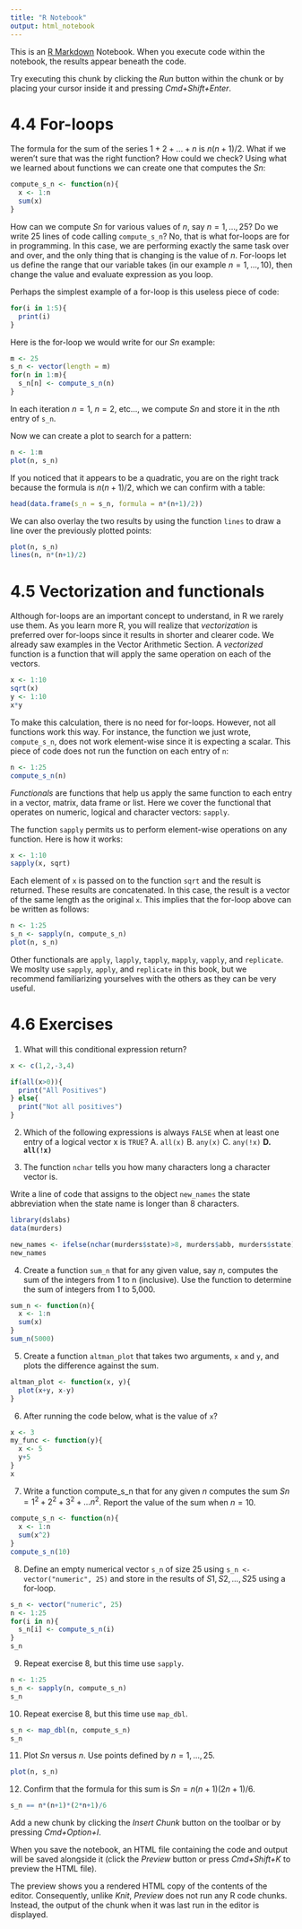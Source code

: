 ```yaml
---
title: "R Notebook"
output: html_notebook
---
```


This is an [R Markdown](http://rmarkdown.rstudio.com) Notebook. When you execute code within the notebook, the results appear beneath the code. 

Try executing this chunk by clicking the *Run* button within the chunk or by placing your cursor inside it and pressing *Cmd+Shift+Enter*. 


# 4.4 For-loops

The formula for the sum of the series $1+2+...+n$ is $n(n+1)/2$. What if we weren’t sure that was the right function? How could we check? Using what we learned about functions we can create one that computes the $Sn$:
```r
compute_s_n <- function(n){
  x <- 1:n
  sum(x)
}
```

How can we compute $Sn$ for various values of $n$, say $n=1,…,25$? Do we write 25 lines of code calling `compute_s_n`? No, that is what for-loops are for in programming. In this case, we are performing exactly the same task over and over, and the only thing that is changing is the value of $n$. For-loops let us define the range that our variable takes (in our example $n=1,…,10$), then change the value and evaluate expression as you loop.

Perhaps the simplest example of a for-loop is this useless piece of code:
```r
for(i in 1:5){
  print(i)
}
```

Here is the for-loop we would write for our $Sn$ example:
```r
m <- 25
s_n <- vector(length = m)
for(n in 1:m){
  s_n[n] <- compute_s_n(n)
}
```

In each iteration $n=1$, $n=2$, etc…, we compute $Sn$ and store it in the $n$th entry of `s_n`.

Now we can create a plot to search for a pattern:
```r
n <- 1:m
plot(n, s_n)
```

If you noticed that it appears to be a quadratic, you are on the right track because the formula is $n(n+1)/2$, which we can confirm with a table:
```r
head(data.frame(s_n = s_n, formula = n*(n+1)/2))
```

We can also overlay the two results by using the function `lines` to draw a line over the previously plotted points:
```r
plot(n, s_n)
lines(n, n*(n+1)/2)
```

# 4.5 Vectorization and functionals

Although for-loops are an important concept to understand, in R we rarely use them. As you learn more R, you will realize that *vectorization* is preferred over for-loops since it results in shorter and clearer code. We already saw examples in the Vector Arithmetic Section. A *vectorized* function is a function that will apply the same operation on each of the vectors.
```r
x <- 1:10
sqrt(x)
y <- 1:10
x*y
```

To make this calculation, there is no need for for-loops. However, not all functions work this way. For instance, the function we just wrote, `compute_s_n`, does not work element-wise since it is expecting a scalar. This piece of code does not run the function on each entry of `n`:
```r
n <- 1:25
compute_s_n(n)
```

*Functionals* are functions that help us apply the same function to each entry in a vector, matrix, data frame or list. Here we cover the functional that operates on numeric, logical and character vectors: `sapply`.

The function `sapply` permits us to perform element-wise operations on any function. Here is how it works:
```r
x <- 1:10
sapply(x, sqrt)
```

Each element of `x` is passed on to the function `sqrt` and the result is returned. These results are concatenated. In this case, the result is a vector of the same length as the original `x`. This implies that the for-loop above can be written as follows:
```r
n <- 1:25
s_n <- sapply(n, compute_s_n)
plot(n, s_n)
```

Other functionals are `apply`, `lapply`, `tapply`, `mapply`, `vapply`, and `replicate`. We moslty use `sapply`, `apply`, and `replicate` in this book, but we recommend familiarizing yourselves with the others as they can be very useful.

# 4.6 Exercises

1. What will this conditional expression return?
```r
x <- c(1,2,-3,4)

if(all(x>0)){
  print("All Positives")
} else{
  print("Not all positives")
}
```

2. Which of the following expressions is always `FALSE` when at least one entry of a logical vector x is `TRUE`?
A. `all(x)`
B. `any(x)`
C. `any(!x)`
**D. `all(!x)`**

3. The function `nchar` tells you how many characters long a character vector is.

Write a line of code that assigns to the object `new_names` the state abbreviation when the state name is longer than 8 characters.
```r
library(dslabs)
data(murders)
```


```r
new_names <- ifelse(nchar(murders$state)>8, murders$abb, murders$state)
new_names
```

4. Create a function `sum_n` that for any given value, say $n$, computes the sum of the integers from 1 to n (inclusive). Use the function to determine the sum of integers from 1 to 5,000.
```r
sum_n <- function(n){
  x <- 1:n
  sum(x)
}
sum_n(5000)
```

5. Create a function `altman_plot` that takes two arguments, `x` and `y`, and plots the difference against the sum.
```r
altman_plot <- function(x, y){
  plot(x+y, x-y)
}
```

6. After running the code below, what is the value of `x`?
```r
x <- 3
my_func <- function(y){
  x <- 5
  y+5
}
x
```

7. Write a function compute_s_n that for any given $n$ computes the sum $Sn=1^2+2^2+3^2+...n^2$. Report the value of the sum when $n=10$.
```r
compute_s_n <- function(n){
  x <- 1:n
  sum(x^2)
}
compute_s_n(10)
```

8. Define an empty numerical vector `s_n` of size 25 using `s_n <- vector("numeric", 25)` and store in the results of $S1, S2, ..., S25$ using a for-loop.
```r
s_n <- vector("numeric", 25)
n <- 1:25
for(i in n){
  s_n[i] <- compute_s_n(i)
}
s_n
```

9. Repeat exercise 8, but this time use `sapply`.
```r
n <- 1:25
s_n <- sapply(n, compute_s_n)
s_n
```

10. Repeat exercise 8, but this time use `map_dbl`.
```r
s_n <- map_dbl(n, compute_s_n)
s_n
```

11. Plot $Sn$ versus $n$. Use points defined by $n=1,...,25$.
```r
plot(n, s_n)
```

12. Confirm that the formula for this sum is $Sn=n(n+1)(2n+1)/6$.
```r
s_n == n*(n+1)*(2*n+1)/6
```







Add a new chunk by clicking the *Insert Chunk* button on the toolbar or by pressing *Cmd+Option+I*.

When you save the notebook, an HTML file containing the code and output will be saved alongside it (click the *Preview* button or press *Cmd+Shift+K* to preview the HTML file). 

The preview shows you a rendered HTML copy of the contents of the editor. Consequently, unlike *Knit*, *Preview* does not run any R code chunks. Instead, the output of the chunk when it was last run in the editor is displayed.

